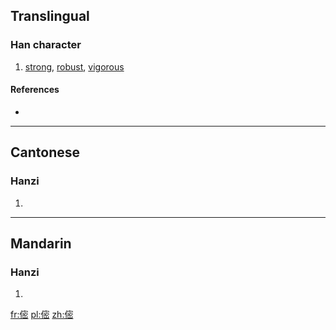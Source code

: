 ==Translingual==

===Han character===
{{Han char|rn=9|rad=人|as=11|sn=13|four=|canj=人十心山 (OJPU)}}

# [[strong]], [[robust]], [[vigorous]]

====References====
* {{Han ref|kx=0114.130|hdz=10215.050|uh=347B|ud=13435}}

----

==Cantonese==

===Hanzi===
{{yue-hanzi|jyut=|y=ma6, mei5}}

# {{defn|lang=yue|sort=人11}}

----

==Mandarin==

===Hanzi===
{{cmn-hanzi|pin=[[mà]] ([[ma4]])|wg=ma<sup>4</sup>}}

# {{defn|lang=cmn|sort=人11}}

[[fr:㑻]]
[[pl:㑻]]
[[zh:㑻]]